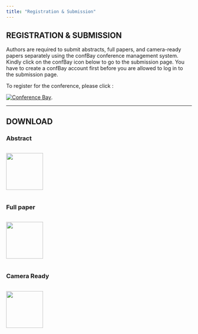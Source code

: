 ```yaml
---
title: "Registration & Submission"
---
```


## REGISTRATION & SUBMISSION

Authors are required to submit abstracts, full papers, and camera-ready papers separately using the confBay conference management system. Kindly click on the confBay icon below to go to the submission page. You have to create a confBay account first before you are allowed to log in to the submission page.

To register for the conference, please click : 

[![Conference Bay](images/iconfbay.png)](http://submit.confbay.com/conf/icms2025){target="_blank"}.

---
  
## DOWNLOAD\
### Abstract\
::: {.columns}
::: {.column width="50%"}
[![](images/word.png){width=100px}](files/iCMS2025_ABSTRACT_Template.docx){target="_blank"}\
:::
:::

### Full paper\
::: {.columns}
::: {.column width="50%"}
[![](images/word.png){width=100px}](files/iCMS21 full paper template.docx){target="_blank"}
:::
:::

### Camera  Ready\
::: {.columns}
::: {.column width="50%"}
[![](images/word.png){width=100px}](files/iCMS21 camera ready template.docx){target="_blank"}
:::
:::